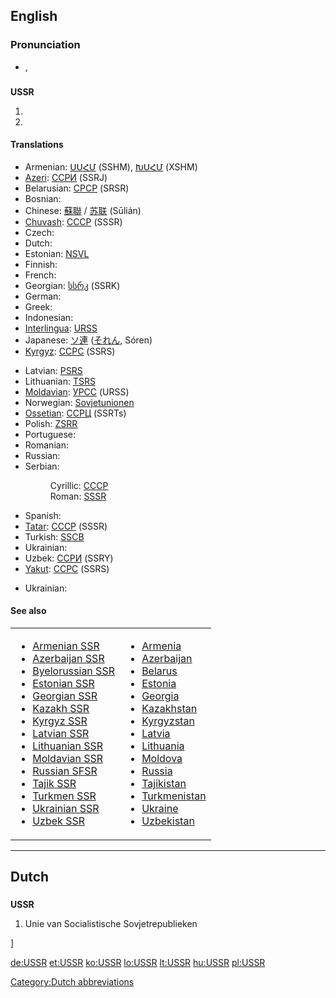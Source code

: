 {{wikipedia}}
==English==

===Pronunciation===
* {{IPA|/ˌju.ɛs.ɛs'ɑ(r)/}}, {{SAMPA|/%yu.es.es.ar/}}

==={{initialism}}===
'''USSR'''

# {{abbreviation of|Union of Soviet Socialist Republics}}
# {{abbreviation of|Ukrainian Soviet Socialist Republic}}

====Translations====
{{trans-top|Union of Soviet Socialist Republics}}
* Armenian: [[ՍՍՀՄ]] (SSHM), [[ԽՍՀՄ]] (XSHM)
* [[Azeri]]: [[ССРИ]] (SSRJ)
* Belarusian: [[СРСР]] (SRSR)
* Bosnian: {{t-|bs|SSSR|m}}
* Chinese: [[蘇聯]] / [[苏联]] (Sūlián)
* [[Chuvash]]: [[СССР]] (SSSR)
* Czech: {{t+|cs|SSSR}}
* Dutch: {{t-|nl|USSR}}
* Estonian: [[NSVL]]
* Finnish: {{t+|fi|SNTL}}
* French: {{t+|fr|URSS|f}}
* Georgian: [[სსრკ]] (SSRK)
* German: {{t+|de|UdSSR}}
* Greek: {{t-|el|ΕΣΣΔ|f|tr=ESSD|sc=Grek}}
* Indonesian: {{t-|id|Uni Soviet|xs=Indonesian}}
* [[Interlingua]]: [[URSS]]
* Japanese: [[ソ連]] ([[それん]], Sóren)
* [[Kyrgyz]]: [[ССРС]] (SSRS)
{{trans-mid}}
* Latvian: [[PSRS]]
* Lithuanian: [[TSRS]]
* [[Moldavian]]: [[УРСС]] (URSS)
* Norwegian: [[Sovjetunionen]]
* [[Ossetian]]: [[ССРЦ]] (SSRTs)
* Polish: [[ZSRR]]
* Portuguese: {{t+|pt|URSS|f}}
* Romanian: {{t-|ro|URSS}}
* Russian: {{t+|ru|СССР|m|tr=SSSR|sc=Cyrl}}
* Serbian:
*: Cyrillic: [[СССР#Serbian|СССР]] {{m}}
*: Roman: [[SSSR#Serbian|SSSR]] {{m}}
* Spanish: {{t+|es|URSS|f}}
* [[Tatar]]: [[СССР]] (SSSR)
* Turkish: [[SSCB]]
* Ukrainian: {{t-|uk|СРСР|tr=SRSR|sc=Cyrl|xs=Ukrainian}}
* Uzbek: [[ССPИ]] (SSRY)
* [[Yakut]]: [[ССРС]] (SSRS)
{{trans-bottom}}

{{trans-top|Ukrainian Soviet Socialist Republic}}
* Ukrainian: {{t-|uk|УРСР|tr=URSR|sc=Cyrl|xs=Ukrainian}}
{{trans-mid}}
{{trans-bottom}}

====See also====
{| width="275px"
|-
| valign="top" |
* [[Armenian SSR]]
* [[Azerbaijan SSR]]
* [[Byelorussian SSR]]
* [[Estonian SSR]]
* [[Georgian SSR]]
* [[Kazakh SSR]]
* [[Kyrgyz SSR]]
* [[Latvian SSR]]
* [[Lithuanian SSR]]
* [[Moldavian SSR]]
* [[Russian SFSR]]
* [[Tajik SSR]]
* [[Turkmen SSR]]
* [[Ukrainian SSR]]
* [[Uzbek SSR]]
| valign="top" |
* [[Armenia]]
* [[Azerbaijan]]
* [[Belarus]]
* [[Estonia]]
* [[Georgia]]
* [[Kazakhstan]]
* [[Kyrgyzstan]]
* [[Latvia]]
* [[Lithuania]]
* [[Moldova]]
* [[Russia]]
* [[Tajikistan]]
* [[Turkmenistan]]
* [[Ukraine]]
* [[Uzbekistan]]
|}

----

==Dutch==

==={{abbreviation}}===
'''USSR'''

# Unie van Socialistische Sovjetrepublieken

]

[[Category:Dutch abbreviations]]

[[de:USSR]]
[[et:USSR]]
[[ko:USSR]]
[[lo:USSR]]
[[lt:USSR]]
[[hu:USSR]]
[[pl:USSR]]